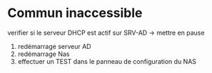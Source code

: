 # Commun inaccessible

verifier si le serveur DHCP est actif sur SRV-AD -> mettre en pause

1. redémarrage serveur AD
2. redémarrage Nas
3. effectuer un TEST dans le panneau de configuration du NAS
